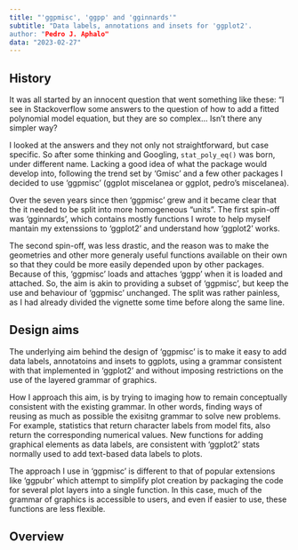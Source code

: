 ```yaml
---
title: "'ggpmisc', 'ggpp' and 'gginnards'"
subtitle: "Data labels, annotations and insets for 'ggplot2'.
author: "Pedro J. Aphalo"
data: "2023-02-27"
---
```


## History

It was all started by an innocent question that went something like these: "I
see in Stackoverflow some answers to the question of how to add a fitted
polynomial model equation, but they are so complex... Isn't there any simpler 
way?

I looked at the answers and they not only not straightforward, but case
specific. So after some thinking and Googling, `stat_poly_eq()` was born,
under different name. Lacking a good idea of what the package would develop
into, following the trend set by 'Gmisc' and a few other packages I decided
to use 'ggpmisc' (ggplot miscelanea or ggplot, pedro's miscelanea).

Over the seven years since then 'ggpmisc' grew and it became clear that
the it needed to be split into more homogeneous "units". The first spin-off
was 'gginnards', which contains mostly functions I wrote to help myself
mantain my extenssions to 'ggplot2' and understand how 'ggplot2' works.

The second spin-off, was less drastic, and the reason was to make the geometries
and other more generaly useful functions available on their own so that they
could be more easily depended upon by other packages. Because of this, 'ggpmisc'
loads and attaches 'ggpp' when it is loaded and attached. So, the aim is akin to
providing a subset of 'ggpmisc', but keep the use and behaviour of 'ggpmisc'
unchanged. The split was rather painless, as I had already divided the vignette
some time before along the same line.

## Design aims

The underlying aim behind the design of 'ggpmisc' is to make it easy to add data
labels, annotatoins and insets to ggplots, using a grammar consistent with that
implemented in 'ggplot2' and without imposing restrictions on the use of the
layered grammar of graphics. 

How I approach this aim, is by trying to imaging how to remain conceptually
consistent with the existing grammar. In other words, finding ways of reusing as
much as possible the exisitng grammar to solve new problems. For example,
statistics that return character labels from model fits, also return the
corresponding numerical values. New functions for adding graphical elements as
data labels, are consistent with 'ggplot2' stats normally used to add text-based
data labels to plots.

The approach I use in 'ggpmisc' is different to that of popular extensions like
'ggpubr' which attempt to simplify plot creation by packaging the code for
several plot layers into a single function. In this case, much of the grammar of
graphics is accessible to users, and even if easier to use, these functions are
less flexible.

## Overview

